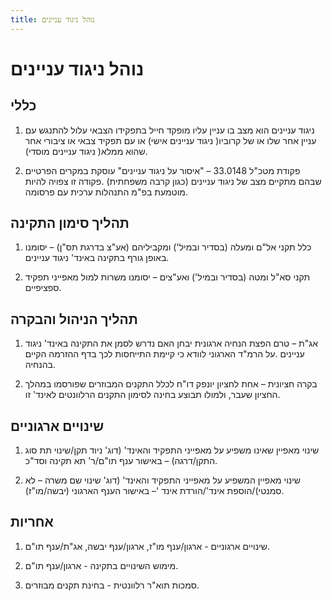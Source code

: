 ```yaml
---
title: נוהל ניגוד עניינים
---
```



# נוהל ניגוד עניינים

## כללי

1) ניגוד עניינים הוא מצב בו עניין עליו מופקד חייל בתפקידו הצבאי עלול להתנגש עם עניין אחר שלו או של קרוביו( ניגוד עניינים אישי) או עם תפקיד צבאי או ציבורי אחר שהוא ממלא( ניגוד עניינים מוסדי). 

2) פקודת מטכ"ל 33.0148 – "איסור על ניגוד עניינים" עוסקת במקרים הפרטיים שבהם מתקיים מצב של ניגוד עניינים (כגון קרבה משפחתית) .פקודה זו צפויה להיות מוטמעת בפ"מ התנהלות ערכית  עם פרסומה. 

## תהליך סימון התקינה

1) כלל תקני אל"ם ומעלה (בסדיר ובמיל') ומקביליהם (אע"צ בדרגת תס"ן) – יסומנו באופן גורף בתקינה באינד' ניגוד עניינים. 

2) תקני סא"ל ומטה (בסדיר ובמיל') ואע"צים – יסומנו משרות למול מאפייני תפקיד ספציפיים. 

## תהליך הניהול והבקרה

1) אג"ת – טרם הפצת הנחיה ארגונית יבחן האם נדרש לסמן את התקינה באינד' ניגוד עניינים .על הרמ"ד הארגוני לוודא כי קיימת התייחסות לכך בדף ההזרמה הקיים בהנחיה. 

2) בקרה חציונית – אחת לחציון יונפק דו"ח לכלל התקנים המבוזרים שפורסמו במהלך החציון שעבר, ולמולו תבוצע בחינה לסימון התקנים הרלוונטים לאינד' זו. 

## שינויים ארגוניים

1) שינוי מאפיין שאינו משפיע על מאפייני התפקיד והאינד' (דוג' ניוד תקן/שינוי תת סוג התקן/דרגה) – באישור ענף תו"ם/ר' תא תקינה וסד"כ. 

2) שינוי מאפיין המשפיע על מאפייני התפקיד והאינד' (דוג' שינוי שם משרה – לא סמנטי)/הוספת אינד'/הורדת אינד '– באישור הענף הארגוני (יבשה/מו"ז).

## אחריות

1) שינויים ארגוניים - ארגון/ענף מו"ז, ארגון/ענף יבשה, אג"ת/ענף תו"ם. 

2) מימוש השינויים בתקינה - ארגון/ענף תו"ם. 

3) סמכות תוא"ר רלוונטית - בחינת תקנים מבוזרים. 

<EditPage />